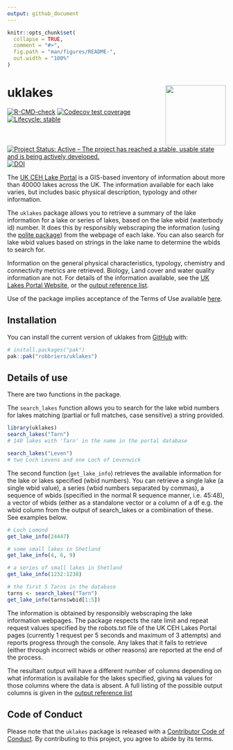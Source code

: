 ```yaml
---
output: github_document
---
```


<!-- README.md is generated from README.Rmd. Please edit that file -->

```r
knitr::opts_chunk$set(
  collapse = TRUE,
  comment = "#>",
  fig.path = "man/figures/README-",
  out.width = "100%"
)
```

# uklakes <img src="man/figures/logo.png" align="right" height="139" alt="" />

<!-- badges: start -->
[![R-CMD-check](https://github.com/robbriers/uklakes/actions/workflows/R-CMD-check.yaml/badge.svg)](https://github.com/robbriers/uklakes/actions/workflows/R-CMD-check.yaml)
[![Codecov test coverage](https://codecov.io/gh/robbriers/uklakes/graph/badge.svg)](https://app.codecov.io/gh/robbriers/uklakes)
[![Lifecycle: stable](https://img.shields.io/badge/lifecycle-stable-brightgreen.svg)](https://lifecycle.r-lib.org/articles/stages.html#stable)
[![Project Status: Active – The project has reached a stable, usable state and is being actively developed.](https://www.repostatus.org/badges/latest/active.svg)](https://www.repostatus.org/#active)
[![DOI](https://zenodo.org/badge/DOI/10.5281/zenodo.15092618.svg)](https://doi.org/10.5281/zenodo.15092618)
<!-- badges: end -->

The [UK CEH Lake Portal](https://uklakes.ceh.ac.uk/) is a GIS-based inventory of information about more than 40000 lakes across the UK. The information available for each lake varies, but includes basic physical description, typology and other information.

The `uklakes` package allows you to retrieve a summary of the lake information for a lake or series of lakes, based on the lake wbid (waterbody id) number. It does this by responsibly webscraping the information (using the [polite package](https://cran.r-project.org/package=polite)) from the webpage of each lake. You can also search for lake wbid values based on strings in the lake name to determine the wbids to search for.

Information on the general physical characteristics, typology, chemistry and connectivity metrics are retrieved. Biology, Land cover and water quality information are not. For details of the information available, see the [UK Lakes Portal Website](https://uklakes.ceh.ac.uk/), or the [output reference list](./articles/uklakes_output_ref.html).

Use of the package implies acceptance of the Terms of Use available [here](https://www.ceh.ac.uk/terms-of-use).

## Installation

You can install the current version of uklakes from [GitHub](https://github.com/) with:

``` r
# install.packages("pak")
pak::pak("robbriers/uklakes")
```

## Details of use

There are two functions in the package.

The `search_lakes` function allows you to search for the lake wbid numbers for lakes matching (partial or full matches, case sensitive) a string provided.

```r
library(uklakes)
search_lakes("Tarn")
# 140 lakes with 'Tarn' in the name in the portal database

search_lakes("Leven")
# two Loch Levens and one Loch of Levenwick
```

The second function (`get_lake_info`) retrieves the available information for the lake or lakes specified (wbid numbers). You can retrieve a single lake (a single wbid value), a series (wbid numbers separated by commas), a sequence of wbids (specified in the normal R sequence manner, i.e. 45:48), a vector of wbids (either as a standalone vector or a column of a df e.g. the wbid column from the output of search_lakes or a combination of these. See examples below.

```r
# Loch Lomond
get_lake_info(24447)

# some small lakes in Shetland
get_lake_info(4, 6, 9)

# a series of small lakes in Shetland
get_lake_info(1232:1238)

# the first 5 Tarns in the database
tarns <- search_lakes("Tarn")
get_lake_info(tarns$wbid[1:5])
```

The information is obtained by responsibly webscraping the lake information webpages. The package respects the rate limit and repeat request values specified by the robots.txt file of the UK CEH Lakes Portal pages (currently 1 request per 5 seconds and maximum of 3 attempts) and reports progress through the console. Any lakes that it fails to retrieve (either through incorrect wbids or other reasons) are reported at the end of the process.

The resultant output will have a different number of columns depending on what information is available for the lakes specified, giving `NA` values for those columns where the data is absent. A full listing of the possible output columns is given in the [output reference list](./articles/uklakes_output_ref.html)

## Code of Conduct
  
Please note that the `uklakes` package is released with a [Contributor Code of Conduct](https://contributor-covenant.org/version/2/1/CODE_OF_CONDUCT.html). By contributing to this project, you agree to abide by its terms.
